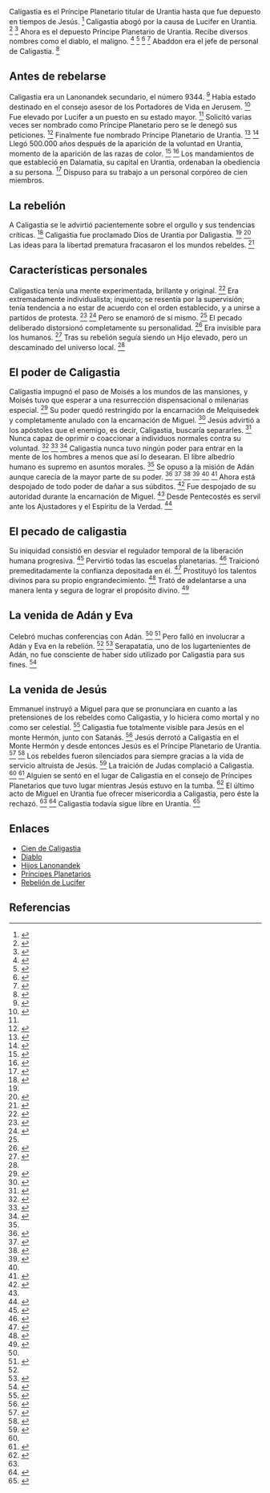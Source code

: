 Caligastia es el Príncipe Planetario titular de Urantia hasta que fue depuesto en tiempos de Jesús. <ref name="n0">{{lib|LU|75|2|2}}</ref> Caligastia abogó por la causa de Lucifer en Urantia. <ref name="n1">{{lib|LU|49|5|23}}</ref> <ref name="n2">{{lib|LU|53|7|2}}</ref> Ahora es el depuesto Príncipe Planetario de Urantia. Recibe diversos nombres como el diablo, el maligno. <ref name="n3">{{lib|LU|53|1|4}}</ref> <ref name="n4">{{lib|LU|75|2|3}}</ref> <ref name="n5">{{lib|LU|179|2|3}}</ref> <ref name="n6">{{lib|LU|189|3|3}}</ref> Abaddon era el jefe de personal de Caligastia. <ref name="n7">{{lib|LU|53|1|5}}</ref> 

== {{anchor|antes_de_rebelarse}} Antes de rebelarse ==

Caligastia era un Lanonandek secundario, el número 9344. <ref name="n8">{{lib|LU|66|1|1}}</ref> Había estado destinado en el consejo asesor de los Portadores de Vida en Jerusem. <ref name="n9">{{lib|LU|66|1|2}}</ref> Fue elevado por Lucifer a un puesto en su estado mayor. <ref name="n9"/> Solicitó varias veces ser nombrado como Príncipe Planetario pero se le denegó sus peticiones. <ref name="n10">{{lib|LU|66|1|3}}</ref> Finalmente fue nombrado Príncipe Planetario de Urantia. <ref name="n11">{{lib|LU|50|3|1}}</ref> <ref name="n12">{{lib|LU|53|8|5}}</ref> Llegó 500.000 años después de la aparición de la voluntad en Urantia, momento de la aparición de las razas de color. <ref name="n13">{{lib|LU|61|7|4}}</ref> <ref name="n14">{{lib|LU|66|0}}</ref> Los mandamientos de que estableció en Dalamatia, su capital en Urantia, ordenaban la obediencia a su persona. <ref name="n15">{{lib|LU|66|7|10}}</ref> Dispuso para su trabajo a un personal corpóreo de cien miembros. 

== {{anchor|la_rebelión}} La rebelión ==

A Caligastia se le advirtió pacientemente sobre el orgullo y sus tendencias críticas. <ref name="n16">{{lib|LU|66|8|2}}</ref> Caligastia fue proclamado Dios de Urantia por Daligastia. <ref name="n12"/> <ref name="n17">{{lib|LU|67|2|4}}</ref> Las ideas para la libertad prematura fracasaron el los mundos rebeldes. <ref name="n18">{{lib|LU|67|5|3}}</ref> 

== {{anchor|características_personales}} Características personales ==

Caligastica tenía una mente experimentada, brillante y original. <ref name="n19">{{lib|LU|66|1|5}}</ref> Era extremadamente individualista; inquieto; se resentía por la supervisión; tenía tendencia a no estar de acuerdo con el orden establecido, y a unirse a partidos de protesta. <ref name="n20">{{lib|LU|66|1|4}}</ref> <ref name="n21">{{lib|LU|66|8|1}}</ref> Pero se enamoró de sí mismo. <ref name="n19"/> El pecado deliberado distorsionó completamente su personalidad. <ref name="n22">{{lib|LU|67|1|3}}</ref> Era invisible para los humanos. <ref name="n23">{{lib|LU|74|5|5}}</ref> Tras su rebelión seguía siendo un Hijo elevado, pero un descaminado del universo local. <ref name="n0"/> 

== {{anchor|el_poder_de_Caligastia}} El poder de Caligastia ==

Caligastia impugnó el paso de Moisés a los mundos de las mansiones, y Moisés tuvo que esperar a una resurrección dispensacional o milenarias especial. <ref name="n24">{{lib|LU|52|5|5}}</ref> Su poder quedó restringido por la encarnación de Melquisedek y completamente anulado con la encarnación de Miguel. <ref name="n25">{{lib|LU|66|8|5}}</ref> Jesús advirtió a los apóstoles que el enemigo, es decir, Caligastia, buscaría separarles. <ref name="n26">{{lib|LU|138|7|3}}</ref> Nunca capaz de oprimir o coaccionar a individuos normales contra su voluntad. <ref name="n27">{{lib|LU|53|8|6}}</ref> <ref name="n28">{{lib|LU|66|8|6}}</ref> <ref name="n29">{{lib|LU|75|2|1}}</ref> Caligastia nunca  tuvo ningún poder para entrar en la mente de los hombres a menos que así lo desearan. El libre albedrío humano es supremo en asuntos morales. <ref name="n27"/> Se opuso a la misión de Adán aunque carecía de la mayor parte de su poder. <ref name="n30">{{lib|LU|51|3|4}}</ref> <ref name="n31">{{lib|LU|66|8|4}}</ref> <ref name="n32">{{lib|LU|73|2|5}}</ref> <ref name="n33">{{lib|LU|74|3|1}}</ref> <ref name="n23"/> <ref name="n34">{{lib|LU|75|2}}</ref> Ahora está despojado de todo poder de dañar a sus súbditos. <ref name="n35">{{lib|LU|66|8|7}}</ref> Fue despojado de su autoridad durante la encarnación de Miguel. <ref name="n25"/> Desde Pentecostés es servil ante los Ajustadores y el Espíritu de la Verdad. <ref name="n36">{{lib|LU|53|8|7,9}}</ref> 

== {{anchor|el_pecado_de_caligastia}} El pecado de caligastia ==

Su iniquidad consistió en desviar el regulador temporal de la liberación humana progresiva. <ref name="n37">{{lib|LU|118|8|7}}</ref> Pervirtió todas las escuelas planetarias. <ref name="n38">{{lib|LU|50|4|11-13}}</ref> Traicionó premeditadamente la confianza depositada en él. <ref name="n39">{{lib|LU|67|1}}</ref> Prostituyó los talentos divinos para su propio engrandecimiento. <ref name="n40">{{lib|LU|136|6|9}}</ref> Trató de adelantarse a una manera lenta y segura de lograr el propósito divino. <ref name="n41">{{lib|LU|136|8|5}}</ref> 

== {{anchor|la_venida_de_Adán_y_Eva}} La venida de Adán y Eva ==

Celebró muchas conferencias con Adán. <ref name="n29"/> <ref name="n42">{{lib|LU|76|4|5}}</ref> Pero falló en involucrar a Adán y Eva en la rebelión. <ref name="n30"/> <ref name="n43">{{lib|LU|75|7|7}}</ref> Serapatatia, uno de los lugartenientes de Adán, no fue consciente de haber sido utilizado por Caligastia para sus fines. <ref name="n44">{{lib|LU|75|3|3,6}}</ref> 

== {{anchor|la_venida_de_Jesús}} La venida de Jesús ==

Emmanuel instruyó a Miguel para que se pronunciara en cuanto a las pretensiones de los rebeldes como Caligastia, y lo hiciera como mortal y no como ser celestial. <ref name="n45">{{lib|LU|120|2|2}}</ref> Caligastia fue totalmente visible para Jesús en el monte Hermón, junto con Satanás. <ref name="n46">{{lib|LU|134|8|6}}</ref> Jesús derrotó a Caligastia en el Monte Hermón y desde entonces Jesús es el Príncipe Planetario de Urantia. <ref name="n47">{{lib|LU|136|3|1}}</ref> <ref name="n48">{{lib|LU|174|5|12}}</ref> Los rebeldes fueron silenciados para siempre gracias a la vida de servicio altruista de Jesús. <ref name="n49">{{lib|LU|120|4|1}}</ref> La traición de Judas complació a Caligastia. <ref name="n5"/> <ref name="n50">{{lib|LU|183|0|4}}</ref> Alguien se sentó en el lugar de Caligastia en el consejo de Príncipes Planetarios que tuvo lugar mientras Jesús estuvo en la tumba. <ref name="n51">{{lib|LU|188|3|14}}</ref> El último acto de Miguel en Urantia fue ofrecer misericordia a Caligastia, pero éste la rechazó. <ref name="n27"/> <ref name="n52">{{lib|LU|53|9|1}}</ref> Caligastia todavía sigue libre en Urantia. <ref name="n53">{{lib|LU|53|8|6-7}}</ref> 

== Enlaces ==

* [[cien_de_Caligastia|Cien de Caligastia]]
* [[diablo|Diablo]]
* [[Hijos_Lanonandek|Hijos Lanonandek]]
* [[Príncipes_Planetarios|Príncipes Planetarios]]
* [[rebelión_de_Lucifer|Rebelión de Lucifer]]


== Referencias ==

<references/>
